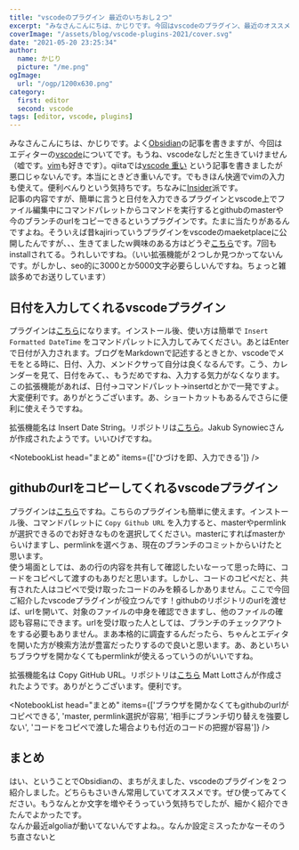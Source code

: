 ```yaml
---
title: "vscodeのプラグイン 最近のいちおし２つ"
excerpt: "みなさんこんにちは、かじりです。今回はvscodeのプラグイン、最近のオススメを２つご紹介します。エディタ上からgithubのurlをコピペできるプラグインと日付の入力ができるプラグインになります。どちらも2021/5がつ頃に見つけて１ヶ月くらい常用しています。どうぞ使ってみてください"
coverImage: "/assets/blog/vscode-plugins-2021/cover.svg"
date: "2021-05-20 23:25:34"
author:
  name: かじり
  picture: "/me.png"
ogImage:
  url: "/ogp/1200x630.png"
category:
  first: editor
  second: vscode
tags: [editor, vscode, plugins]
---
```


みなさんこんにちは、かじりです。よく[Obsidian](https://obsidian.md/)の記事を書きますが、今回はエディターの[vscode](https://code.visualstudio.com/)についてです。もうね、vscodeなしだと生きていけません（嘘です。[vim](https://www.vim.org/)も好きです）。qiitaでは[vscode 重い](https://qiita.com/kajirikajiri/items/fdca9b22548480fb8565) という記事を書きましたが悪口じゃないんです。本当にときどき重いんです。でもきほん快適でvimの入力も使えて。便利べんりという気持ちです。ちなみに[Insider](https://code.visualstudio.com/insiders/)派です。  
記事の内容ですが、簡単に言うと日付を入力できるプラグインとvscode上でファイル編集中にコマンドパレットからコマンドを実行するとgithubのmasterや今のブランチのurlをコピーできるというプラグインです。たまに当たりがあるんですよね。そういえば昔kajiriっていうプラグインをvscodeのmaeketplaceに公開したんですが、、、生きてましたｗ興味のある方はどうぞ[こちら](https://marketplace.visualstudio.com/items?itemName=kajiri.kajiri)です。7回もinstallされてる。うれしいですね。（いい拡張機能が２つしか見つかってないんです。がしかし、seo的に3000とか5000文字必要らしいんですね。ちょっと雑談多めでお送りしています）


<Toc />

## 日付を入力してくれるvscodeプラグイン
プラグインは[こちら](https://marketplace.visualstudio.com/items?itemName=jsynowiec.vscode-insertdatestring)になります。インストール後、使い方は簡単で `Insert Formatted DateTime` をコマンドパレットに入力してみてください。あとはEnterで日付が入力されます。ブログをMarkdownで記述するときとか、vscodeでメモをとる時に、日付、入力、メンドクサって自分は良くなるんです。こう、カレンダーを見て、日付をみて、、もうだめですね、入力する気力がなくなります。この拡張機能があれば、日付→コマンドパレット→insertdとかで一発ですよ。大変便利です。ありがとうございます。あ、ショートカットもあるんでさらに便利に使えそうですね。

拡張機能名は Insert Date String。リポジトリは[こちら](https://github.com/jsynowiec/vscode-insertdatestring)。Jakub Synowiecさんが作成されたようです。いいひげですね。

<NotebookList head="まとめ" items={['ひづけを即、入力できる']} />

## githubのurlをコピーしてくれるvscodeプラグイン
プラグインは[こちら](https://marketplace.visualstudio.com/items?itemName=mattlott.copy-github-url)ですね。こちらのプラグインも簡単に使えます。インストール後、コマンドパレットに `Copy Github URL` を入力すると、masterやpermlinkが選択できるのでお好きなものを選択してください。masterにすればmasterからいけますし、permlinkを選べゔぁ、現在のブランチのコミットからいけたと思います。  
使う場面としては、あの行の内容を共有して確認したいなーって思った時に、コードをコピペして渡すのもありだと思います。しかし、コードのコピペだと、共有された人はコピペで受け取ったコードのみを頼るしかありません。ここで今回ご紹介したvscodeプラグインが役立つんです！githubのリポジトリのurlを渡せば、urlを開いて、対象のファイルの中身を確認できますし、他のファイルの確認も容易にできます。urlを受け取った人としては、ブランチのチェックアウトをする必要もありません。まあ本格的に調査するんだったら、ちゃんとエディタを開いた方が検索方法が豊富だったりするので良いと思います。あ、あといちいちブラウザを開かなくてもpermlinkが使えるっていうのがいいですね。

拡張機能名は Copy GitHub URL。リポジトリは[こちら](https://github.com/differentmatt/vscode-copy-github-url) Matt Lottさんが作成されたようです。ありがとうございます。便利です。

<NotebookList head="まとめ" items={['ブラウザを開かなくてもgithubのurlがコピペできる', 'master, permlink選択が容易', '相手にブランチ切り替えを強要しない', 'コードをコピペで渡した場合よりも付近のコードの把握が容易']} />

## まとめ

はい、ということでObsidianの、まちがえました、vscodeのプラグインを２つ紹介しました。どちらもさいきん常用していてオススメです。ぜひ使ってみてください。もうなんとか文字を増やそうっていう気持ちでしたが、細かく紹介できたんでよかったです。  
なんか最近algoliaが動いてないんですよね。。なんか設定ミスったかなーそのうち直さないと
